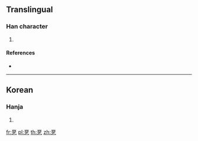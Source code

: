 ==Translingual==

===Han character===
{{Han char|rn=5|rad=乙|as=07|sn=8|four=10717|canj=MRTN|ids=⿱豆乙}}

# {{defn|Han|sort=乙07}}

====References====
* {{Han ref|kx=0084.201|dkj=|dj=|hdz=|uh=3419|ud=13337|bh=|bd=}}

----

==Korean==

===Hanja===
{{ko-hanja|hangeul=둘|rv=dul|mr=tul|y=twul}}

# {{defn|lang=ko|sort=乙07}}

[[fr:㐙]]
[[pl:㐙]]
[[th:㐙]]
[[zh:㐙]]